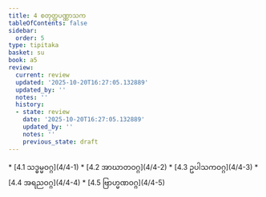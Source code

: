 ```yaml
---
title: 4 စတုတ္ထပဏ္ဏာသက
tableOfContents: false
sidebar:
  order: 5
type: tipitaka
basket: su
book: a5
review:
  current: review
  updated: '2025-10-20T16:27:05.132889'
  updated_by: ''
  notes: ''
  history:
  - state: review
    date: '2025-10-20T16:27:05.132889'
    updated_by: ''
    notes: ''
    previous_state: draft
---
```



<DynamicBreadcrumb />


<ReviewStatus review={frontmatter.review} showDetails={true} />

<HypothesisAnnotation frontmatter={frontmatter} />



<TableOfContents book="a5" section="4">
* [4.1 သဒ္ဓမ္မဝဂ္ဂ](4/4-1)
* [4.2 အာဃာတဝဂ္ဂ](4/4-2)
* [4.3 ဥပါသကဝဂ္ဂ](4/4-3)
* [4.4 အရညဝဂ္ဂ](4/4-4)
* [4.5 ဗြာဟ္မဏဝဂ္ဂ](4/4-5)
</TableOfContents>